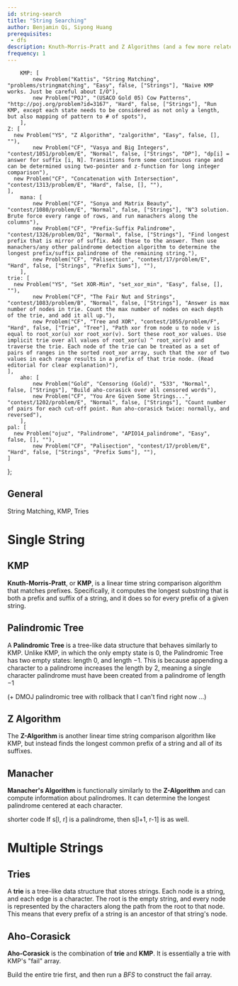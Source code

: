 ```yaml
---
id: string-search
title: "String Searching"
author: Benjamin Qi, Siyong Huang
prerequisites:
 - dfs
description: Knuth-Morris-Pratt and Z Algorithms (and a few more related topics).
frequency: 1
---
```


		KMP: [
			new Problem("Kattis", "String Matching", "problems/stringmatching", "Easy", false, ["Strings"], "Naive KMP works. Just be careful about I/O"),
			new Problem("POJ", "(USACO Gold 05) Cow Patterns", "http://poj.org/problem?id=3167", "Hard", false, ["Strings"], "Run KMP, except each state needs to be considered as not only a length, but also mapping of pattern to # of spots"),
		],
    Z: [
      new Problem("YS", "Z Algorithm", "zalgorithm", "Easy", false, [], ""),
			new Problem("CF", "Vasya and Big Integers", "contest/1051/problem/E", "Normal", false, ["Strings", "DP"], "dp[i] = answer for suffix [i, N]. Transitions form some continuous range and can be determined using two-pointer and z-function for long integer comparison"),
      new Problem("CF", "Concatenation with Intersection", "contest/1313/problem/E", "Hard", false, [], ""),
    ],
		mana: [
			new Problem("CF", "Sonya and Matrix Beauty", "contest/1080/problem/E", "Normal", false, ["Strings"], "N^3 solution. Brute force every range of rows, and run manachers along the columns"),
			new Problem("CF", "Prefix-Suffix Palindrome", "contest/1326/problem/D2", "Normal", false, ["Strings"], "Find longest prefix that is mirror of suffix. Add these to the answer. Then use manachers/any other palindrome detection algorithm to determine the longest prefix/suffix palindrome of the remaining string."),
			new Problem("CF", "Palisection", "contest/17/problem/E", "Hard", false, ["Strings", "Prefix Sums"], ""),
		],
    trie: [
      new Problem("YS", "Set XOR-Min", "set_xor_min", "Easy", false, [], ""),
			new Problem("CF", "The Fair Nut and Strings", "contest/1083/problem/B", "Normal", false, ["Strings"], "Answer is max number of nodes in trie. Count the max number of nodes on each depth of the trie, and add it all up."),
			new Problem("CF", "Tree and XOR", "contest/1055/problem/F", "Hard", false, ["Trie", "Tree"], "Path xor from node u to node v is equal to root_xor(u) xor root_xor(v). Sort these root_xor values. Use implicit trie over all values of root_xor(u) ^ root_xor(v) and traverse the trie. Each node of the trie can be treated as a set of pairs of ranges in the sorted root_xor array, such that the xor of two values in each range results in a prefix of that trie node. (Read editorial for clear explanation)"),
    ],
		aho: [
			new Problem("Gold", "Censoring (Gold)", "533", "Normal", false, ["Strings"], "Build aho-corasick over all censored words"),
			new Problem("CF", "You Are Given Some Strings...", "contest/1202/problem/E", "Normal", false, ["Strings"], "Count number of pairs for each cut-off point. Run aho-corasick twice: normally, and reversed"),
		],
    pal: [
      new Problem("ojuz", "Palindrome", "APIO14_palindrome", "Easy", false, [], ""),
			new Problem("CF", "Palisection", "contest/17/problem/E", "Hard", false, ["Strings", "Prefix Sums"], ""),
    ]
};

## General

<Resources>
  <Resource source="CPC" title="11 - Strings" url="11_strings">String Matching, KMP, Tries</Resource>
</Resources>

# Single String

## KMP

**Knuth-Morris-Pratt**, or **KMP**, is a linear time string comparison algorithm that matches prefixes.
Specifically, it computes the longest substring that is both a prefix and suffix of a string, and it does so for every prefix of a given string.

<Resources>
  <Resource source="cp-algo" title="Prefix Function" url="string/prefix-function.html"></Resource>
  <Resource source="PAPS" title="14.2 - String Matching"></Resource>
  <Resource source="GFG" title="KMP Algorithm" url="searching-for-patterns-set-2-kmp-algorithm"></Resource>
  <Resource source="TC" title="String Searching" url="introduction-to-string-searching-algorithms"></Resource>
</Resources>

<Problems problems={problems.KMP} />

## Palindromic Tree

A **Palindromic Tree** is a tree-like data structure that behaves similarly to KMP.
Unlike KMP, in which the only empty state is $0$, the Palindromic Tree has two empty states: length $0$, and length $-1$.
This is because appending a character to a palindrome increases the length by $2$, meaning a single character palindrome must have been created from a palindrome of length $-1$

<Resources>
  <Resource source="CF" title="adamant - Palindromic Tree" url="blog/entry/13959" />
	<Resource source="adilet.org" title="Palindromic Tree" url="http://adilet.org/blog/palindromic-tree/" />
</Resources>

<Problems problems={problems.pal} />

<IncompleteSection>

(+ DMOJ palindromic tree with rollback that I can't find right now ...)

</IncompleteSection>

## Z Algorithm

The **Z-Algorithm** is another linear time string comparison algorithm like KMP, but instead finds the longest common prefix of a string and all of its suffixes.

<Resources>
  <Resource source="cp-algo" title="Z Function" url="string/z-function.html"></Resource>
  <Resource source="CPH" title="26.4 - Z-algorithm"></Resource>
  <Resource source="CF" title="Z Algorithm" url="blog/entry/3107"></Resource>
</Resources>

<Problems problems={problems.Z} />

## Manacher

**Manacher's Algorithm** is functionally similarly to the **Z-Algorithm** and can compute information about palindromes.
It can determine the longest palindrome centered at each character. 

<Resources>
  <Resource source="HR" title="Manacher's Algorithm" url="https://www.hackerrank.com/topics/manachers-algorithm"></Resource>
  <Resource source="CF" title="adamant - Manacher's algorithm and code readability" url="blog/entry/12143" starred>shorter code</Resource>
  <Resource source="cp-algo" title="Manacher's Algorithm" url="string/manacher.html"></Resource>
</Resources>

<Info title="Don't Forget!">
If s[l, r] is a palindrome, then s[l+1, r-1] is as well.
</Info>

<Problems problems={problems.mana} />

# Multiple Strings

## Tries

A **trie** is a tree-like data structure that stores strings. Each node is a string, and each edge is a character.
The root is the empty string, and every node is represented by the characters along the path from the root to that node.
This means that every prefix of a string is an ancestor of that string's node.

<Resources>
  <Resource source="CPH" title="26.2"></Resource>
  <Resource source="CF" title="Algorithm Gym" url="blog/entry/15729"></Resource>
  <Resource source="PAPS" title="14.1 - Tries"></Resource>
</Resources>

<Problems problems={problems.trie} />

## Aho-Corasick

**Aho-Corasick** is the combination of **trie** and **KMP**. It is essentially a trie with KMP's "fail" array.

<Warning>

Build the entire trie first, and then run a *BFS* to construct the fail array.

</Warning>

<Resources>
  <Resource source="cp-algo" title="Aho Corasick" url="string/aho_corasick.html"></Resource>
  <Resource source="CF" title="adamant - Aho-Corasick" url="blog/entry/14854"></Resource>
  <Resource source="GFG" title="Aho-Corasick for Pattern Searching" url="aho-corasick-algorithm-pattern-searching"></Resource>
</Resources>

<Problems problems={problems.aho} />
